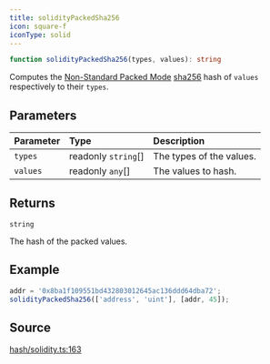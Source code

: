 ```yaml
---
title: solidityPackedSha256
icon: square-f
iconType: solid
---
```


```ts
function solidityPackedSha256(types, values): string
```

Computes the [Non-Standard Packed
Mode](https://docs.soliditylang.org/en/v0.8.14/abi-spec.html#non-standard-packed-mode) [sha256](../functions/sha256)
hash of `values` respectively to their `types`.

## Parameters

| Parameter | Type | Description |
| :------ | :------ | :------ |
| `types` | readonly `string`[] | The types of the values. |
| `values` | readonly `any`[] | The values to hash. |

## Returns

`string`

The hash of the packed values.

## Example

```ts
addr = '0x8ba1f109551bd432803012645ac136ddd64dba72';
solidityPackedSha256(['address', 'uint'], [addr, 45]);
```

## Source

[hash/solidity.ts:163](https://github.com/dominant-strategies/quais.js/blob/efab3247fa7ea8c0c680c58d030bd569a590a580/src/hash/solidity.ts#L163)
